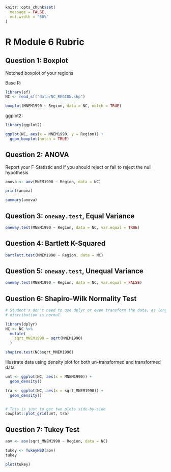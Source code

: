 ```r
knitr::opts_chunk$set(
  message = FALSE,
  out.width = "50%"
)
```

# R Module 6 Rubric

## Question 1: Boxplot

Notched boxplot of your regions

Base R:
```r
library(sf)
NC <- read_sf("data/NC_REGION.shp")

boxplot(MNEM1990 ~ Region, data = NC, notch = TRUE)

```

ggplot2:

```r
library(ggplot2)

ggplot(NC, aes(x = MNEM1990, y = Region)) + 
  geom_boxplot(notch = TRUE)
```



## Question 2: ANOVA

Report your F-Statistic and if you should reject or fail to reject the null hypothesis

```r
anova <- aov(MNEM1990 ~ Region, data = NC)

print(anova)
```

```r
summary(anova)
```



## Question 3: `oneway.test`, Equal Variance

```r
oneway.test(MNEM1990 ~ Region, data = NC, var.equal = TRUE)
```

## Question 4: Bartlett K-Squared


```r
bartlett.test(MNEM1990 ~ Region, data = NC)
```

## Question 5: `oneway.test`, Unequal Variance

```r
oneway.test(MNEM1990 ~ Region, data = NC, var.equal = FALSE)
```

## Question 6: Shapiro-Wilk Normality Test
```r
# Student's don't need to use dplyr or even transform the data, as long as the
# distribution is normal.

library(dplyr)
NC <- NC %>% 
  mutate(
    sqrt_MNEM1990 = sqrt(MNEM1990)
  )

shapiro.test(NC$sqrt_MNEM1990)
```

Illustrate data using density plot for both un-transformed and transformed data


```r
unt <- ggplot(NC, aes(x = MNEM1990)) + 
  geom_density()

tra <- ggplot(NC, aes(x = sqrt_MNEM1990)) + 
  geom_density()


# This is just to get two plots side-by-side
cowplot::plot_grid(unt, tra)
```

## Question 7: Tukey Test

```r
aov <- aov(sqrt_MNEM1990 ~ Region, data = NC)

tukey <- TukeyHSD(aov)
tukey
```

```r
plot(tukey)
```
